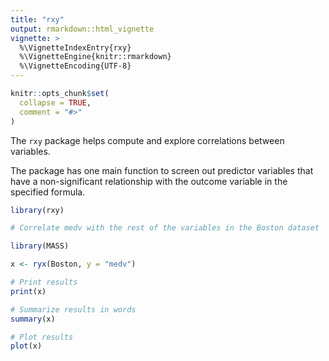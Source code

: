 ```yaml
---
title: "rxy"
output: rmarkdown::html_vignette
vignette: >
  %\VignetteIndexEntry{rxy}
  %\VignetteEngine{knitr::rmarkdown}
  %\VignetteEncoding{UTF-8}
---
```


```r
knitr::opts_chunk$set(
  collapse = TRUE,
  comment = "#>"
)
```

The `rxy` package helps compute and explore correlations between variables.

The package has one main function to screen out predictor variables that have a non-significant relationship with the outcome variable in the specified formula.

```r
library(rxy)

# Correlate medv with the rest of the variables in the Boston dataset

library(MASS)

x <- ryx(Boston, y = "medv")

# Print results
print(x)

# Summarize results in words
summary(x)

# Plot results
plot(x)
```
